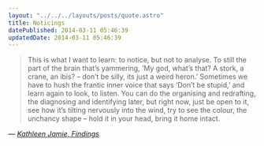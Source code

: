 ```yaml
---
layout: "../../../layouts/posts/quote.astro"
title: Noticings
datePublished: 2014-03-11 05:46:39
updatedDate: 2014-03-11 05:46:39
---
```


> This is what I want to learn: to notice, but not to analyse. To still the part of the brain that’s yammering, ‘My god, what’s that? A stork, a crane, an ibis? – don’t be silly, its just a weird heron.’ Sometimes we have to hush the frantic inner voice that says ‘Don’t be stupid,’ and learn again to look, to listen. You can do the organising and redrafting, the diagnosing and identifying later, but right now, just be open to it, see how it’s tilting nervously into the wind, try to see the colour, the unchancy shape – hold it in your head, bring it home intact.

— <cite>[Kathleen Jamie, _Findings_](https://www.goodreads.com/book/show/895779.Findings)</cite>
